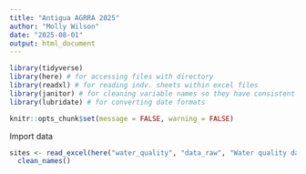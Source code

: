 ```yaml
---
title: "Antigua AGRRA 2025"
author: "Molly Wilson"
date: "2025-08-01"
output: html_document
---
```


```r
library(tidyverse)
library(here) # for accessing files with directory
library(readxl) # for reading indv. sheets within excel files
library(janitor) # for cleaning variable names so they have consistent capitalization etc.
library(lubridate) # for converting date formats

knitr::opts_chunk$set(message = FALSE, warning = FALSE)
```

Import data

```r
sites <- read_excel(here("water_quality", "data_raw", "Water quality data.xlsx"), sheet = "sites") %>% 
  clean_names()
```

